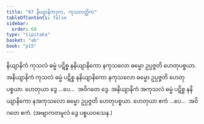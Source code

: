 ```yaml
---
title: "67 နိယျာနိကဒုက, ကုသလတ္တိက"
tableOfContents: false
sidebar:
  order: 68
type: "tipitaka"
basket: "ab"
book: "p15"
---
```



<DynamicBreadcrumb />

<Division number="76" book="p15" e="ch" v="40" p="236">

<Paragraph number="205" book="p15">
နိယျာနိကံ ကုသလံ ဓမ္မံ ပဋိစ္စ နနိယျာနိကော နကုသလော ဓမ္မော ဥပ္ပဇ္ဇတိ ဟေတုပစ္စယာ. အနိယျာနိကံ ကုသလံ ဓမ္မံ ပဋိစ္စ နနိယျာနိကော နကုသလော ဓမ္မော ဥပ္ပဇ္ဇတိ ဟေတုပစ္စယာ. ဟေတုယာ ဒွေ …ပေ…  အဝိဂတေ ဒွေ.
</Paragraph>

<Paragraph number="206" book="p15">
အနိယျာနိကံ အကုသလံ ဓမ္မံ ပဋိစ္စ နနိယျာနိကော နအကုသလော ဓမ္မော ဥပ္ပဇ္ဇတိ ဟေတုပစ္စယာ. ဟေတုယာ ဧကံ …ပေ…  အဝိဂတေ ဧကံ. (အဗျာကတမူလံ ဒွေ ပစ္စယဝသေန.)
</Paragraph>
</Division>